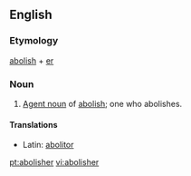 ==English==

===Etymology===
[[abolish]] + [[er]]

===Noun===
{{en-noun}}
# [[agent noun|Agent noun]] of [[abolish]]; one who abolishes.

====Translations====
*Latin: [[abolitor]] {{m}}

[[pt:abolisher]]
[[vi:abolisher]]